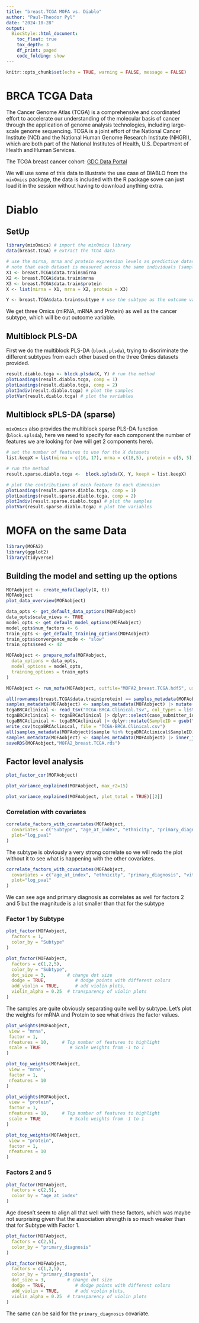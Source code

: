 ```yaml
---
title: "breast.TCGA MOFA vs. Diablo"
author: "Paul-Theodor Pyl"
date: "2024-10-28"
output:
  BiocStyle::html_document:
    toc_float: true
    tox_depth: 3
    df_print: paged
    code_folding: show
---
```


```r
knitr::opts_chunk$set(echo = TRUE, warning = FALSE, message = FALSE)
```

# BRCA TCGA Data

The Cancer Genome Atlas (TCGA) is a comprehensive and coordinated effort to accelerate our understanding of the molecular basis of cancer through the application of genome analysis technologies, including large-scale genome sequencing. TCGA is a joint effort of the National Cancer Institute (NCI) and the National Human Genome Research Institute (NHGRI), which are both part of the National Institutes of Health, U.S. Department of Health and Human Services.

The TCGA breast cancer cohort: [GDC Data Portal](https://portal.gdc.cancer.gov/projects/TCGA-BRCA)

We will use some of this data to illustrate the use case of DIABLO from the `mixOmics` package, the data is included with the R package sowe can just load it in the session without having to download anything extra.

# Diablo

## SetUp

```r
library(mixOmics) # import the mixOmics library
data(breast.TCGA) # extract the TCGA data

# use the mirna, mrna and protein expression levels as predictive datasets
# note that each dataset is measured across the same individuals (samples)
X1 <- breast.TCGA$data.train$mirna
X2 <- breast.TCGA$data.train$mrna  
X3 <- breast.TCGA$data.train$protein
X <- list(mirna = X1, mrna = X2, protein = X3)

Y <- breast.TCGA$data.train$subtype # use the subtype as the outcome variable
```

We get three Omics (miRNA, mRNA and Protein) as well as the cancer subtype, which will be out outcome variable.

## Multiblock PLS-DA

First we do the multiblock PLS-DA (`block.plsda`), trying to discriminate the different subtypes from each other based on the three Omics datasets provided.

```r
result.diablo.tcga <- block.plsda(X, Y) # run the method
plotLoadings(result.diablo.tcga, comp = 1)
plotLoadings(result.diablo.tcga, comp = 2)
plotIndiv(result.diablo.tcga) # plot the samples
plotVar(result.diablo.tcga) # plot the variables
```

## Multiblock sPLS-DA (sparse)

`mixOmics` also provides the multiblock sparse PLS-DA function (`block.splsda`), here we need to specify for each component the number of features we are looking for (we will get 2 components here).

```r
# set the number of features to use for the X datasets
list.keepX = list(mirna = c(16, 17), mrna = c(18,5), protein = c(5, 5)) 

# run the method
result.sparse.diablo.tcga <-  block.splsda(X, Y, keepX = list.keepX) 

# plot the contributions of each feature to each dimension
plotLoadings(result.sparse.diablo.tcga, comp = 1)
plotLoadings(result.sparse.diablo.tcga, comp = 2)
plotIndiv(result.sparse.diablo.tcga) # plot the samples
plotVar(result.sparse.diablo.tcga) # plot the variables
```

# MOFA on the same Data

```r
library(MOFA2)
library(ggplot2)
library(tidyverse)
```
## Building the model and setting up the options
```r
MOFAobject <- create_mofa(lapply(X, t))
MOFAobject
plot_data_overview(MOFAobject)
```

```r
data_opts <- get_default_data_options(MOFAobject)
data_opts$scale_views <- TRUE
model_opts <- get_default_model_options(MOFAobject)
model_opts$num_factors <- 6
train_opts <- get_default_training_options(MOFAobject)
train_opts$convergence_mode <- "slow"
train_opts$seed <- 42
```

```r
MOFAobject <- prepare_mofa(MOFAobject,
  data_options = data_opts,
  model_options = model_opts,
  training_options = train_opts
)
```

```r
MOFAobject <- run_mofa(MOFAobject, outfile="MOFA2_breast.TCGA.hdf5", use_basilisk = TRUE)
```

```r
all(rownames(breast.TCGA$data.train$protein) == samples_metadata(MOFAobject)$sample)
samples_metadata(MOFAobject) <- samples_metadata(MOFAobject) |> mutate(Subtype = breast.TCGA$data.train$subtype)
tcgaBRCAclinical <- read_tsv("TCGA-BRCA.Clinical.tsv", col_types = list("age_at_index" = "integer"))
tcgaBRCAclinical <- tcgaBRCAclinical |> dplyr::select(case_submitter_id, age_at_index, ethnicity, vital_status, ajcc_pathologic_stage, primary_diagnosis)
tcgaBRCAclinical <- tcgaBRCAclinical |> dplyr::mutate(SampleID = gsub("TCGA-([A-Z0-9]+)-(.*)", "\\2", case_submitter_id)) |> distinct_all()
write_csv(tcgaBRCAclinical, file = "TCGA-BRCA.Clinical.csv")
all(samples_metadata(MOFAobject)$sample %in% tcgaBRCAclinical$SampleID)
samples_metadata(MOFAobject) <- samples_metadata(MOFAobject) |> inner_join(tcgaBRCAclinical, by = join_by(sample == SampleID))
saveRDS(MOFAobject,"MOFA2_breast.TCGA.rds")
```

## Factor level analysis

```r
plot_factor_cor(MOFAobject)
```

```r
plot_variance_explained(MOFAobject, max_r2=15)
```

```r
plot_variance_explained(MOFAobject, plot_total = TRUE)[[2]]
```

### Correlation with covariates

```r
correlate_factors_with_covariates(MOFAobject, 
  covariates = c("Subtype", "age_at_index", "ethnicity", "primary_diagnosis", "vital_status", "ajcc_pathologic_stage"), 
  plot="log_pval"
)
```

The subtype is obviously a very strong correlate so we will redo the plot without it to see what is happening with the other covariates. 

```r
correlate_factors_with_covariates(MOFAobject, 
  covariates = c("age_at_index", "ethnicity", "primary_diagnosis", "vital_status", "ajcc_pathologic_stage"), 
  plot="log_pval"
)
```

We can see age and primary diagnosis as correlates as well for factors 2 and 5 but the magnitude is a lot smaller than that for the subtype

### Factor 1 by Subtype

```r
plot_factor(MOFAobject, 
  factors = 1, 
  color_by = "Subtype"
)

plot_factor(MOFAobject, 
  factors = c(1,2,5),
  color_by = "Subtype",
  dot_size = 3,        # change dot size
  dodge = TRUE,           # dodge points with different colors
  add_violin = TRUE,      # add violin plots,
  violin_alpha = 0.25  # transparency of violin plots
)
```

The samples are quite obviously separating quite well by subtype. Let's plot the weights for mRNA and Protein to see what drives the factor values.

```r
plot_weights(MOFAobject,
 view = "mrna",
 factor = 1,
 nfeatures = 10,     # Top number of features to highlight
 scale = TRUE           # Scale weights from -1 to 1
)

plot_top_weights(MOFAobject,
 view = "mrna",
 factor = 1,
 nfeatures = 10
)
```

```r
plot_weights(MOFAobject,
 view = "protein",
 factor = 1,
 nfeatures = 10,     # Top number of features to highlight
 scale = TRUE           # Scale weights from -1 to 1
)

plot_top_weights(MOFAobject,
 view = "protein",
 factor = 1,
 nfeatures = 10
)
```

### Factors 2 and 5

```r
plot_factor(MOFAobject, 
  factors = c(2,5), 
  color_by = "age_at_index"
)
```

Age doesn't seem to align all that well with these factors, which was maybe not surprising given that the association strength is so much weaker than that for Subtype with Factor 1.

```r
plot_factor(MOFAobject, 
  factors = c(2,5), 
  color_by = "primary_diagnosis"
)

plot_factor(MOFAobject, 
  factors = c(1,2,5),
  color_by = "primary_diagnosis",
  dot_size = 3,        # change dot size
  dodge = TRUE,           # dodge points with different colors
  add_violin = TRUE,      # add violin plots,
  violin_alpha = 0.25  # transparency of violin plots
)
```

The same can be said for the `primary_diagnosis` covariate.

